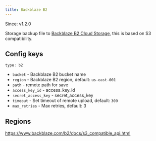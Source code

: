 ```yaml
---
title: Backblaze B2
---
```


<Note>Since: v1.2.0</Note>

Storage backup file to [Backblaze B2 Cloud Storage](https://www.backblaze.com/b2), this is based on S3 compatibility.

## Config keys

`type: b2`

- `bucket` - Backblaze B2 bucket name
- `region` - Backblaze B2 region, default: `us-east-001`
- `path` - remote path for save
- `access_key_id` - access_key_id
- `secret_access_key` - secret_access_key
- `timeout` - Set timeout of remote upload, default: `300`
- `max_retries` - Max retries, default: 3

## Regions

https://www.backblaze.com/b2/docs/s3_compatible_api.html
